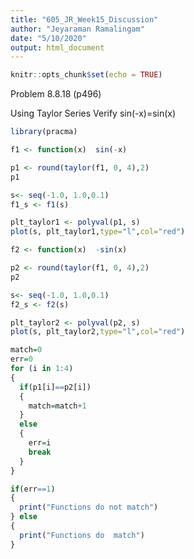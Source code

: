 ```yaml
---
title: "605_JR_Week15_Discussion"
author: "Jeyaraman Ramalingam"
date: "5/10/2020"
output: html_document
---
```


```r
knitr::opts_chunk$set(echo = TRUE)
```

Problem 8.8.18 (p496) 

Using Taylor Series Verify sin(-x)=sin(x)


```r
library(pracma)

f1 <- function(x)  sin(-x)

p1 <- round(taylor(f1, 0, 4),2)
p1

s<- seq(-1.0, 1.0,0.1)
f1_s <- f1(s)

plt_taylor1 <- polyval(p1, s)
plot(s, plt_taylor1,type="l",col="red")

f2 <- function(x)  -sin(x)

p2 <- round(taylor(f1, 0, 4),2)
p2

s<- seq(-1.0, 1.0,0.1)
f2_s <- f2(s)

plt_taylor2 <- polyval(p2, s)
plot(s, plt_taylor2,type="l",col="red")

match=0
err=0
for (i in 1:4)
{
  if(p1[i]==p2[i])
  {
    match=match+1
  }
  else
  {
    err=i
    break
  }
}

if(err==1)
{
  print("Functions do not match")
} else 
{
  print("Functions do  match")
}

```